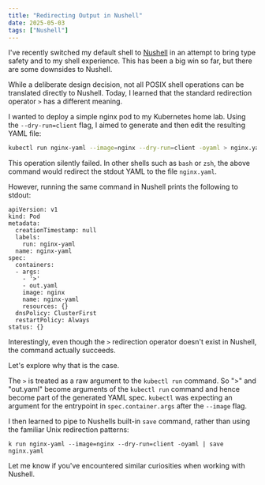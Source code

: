 ```yaml
---
title: "Redirecting Output in Nushell"
date: 2025-05-03
tags: ["Nushell"]
---
```


I've recently switched my default shell to [Nushell](https://www.nushell.sh/) in an attempt to bring type safety and to my shell experience. This has been a big win so far, but there are some downsides to Nushell.

While a deliberate design decision, not all POSIX shell operations can be translated directly to Nushell.
Today, I learned that the standard redirection operator `>` has a different meaning.

I wanted to deploy a simple nginx pod to my Kubernetes home lab.
Using the `--dry-run=client` flag, I aimed to generate and then edit the resulting YAML file:

```sh
kubectl run nginx-yaml --image=nginx --dry-run=client -oyaml > nginx.yaml
```

This operation silently failed. In other shells such as `bash` or `zsh`, the above command would redirect the stdout YAML to the file `nginx.yaml`.

However, running the same command in Nushell prints the following to stdout:

```
apiVersion: v1
kind: Pod
metadata:
  creationTimestamp: null
  labels:
    run: nginx-yaml
  name: nginx-yaml
spec:
  containers:
  - args:
    - '>'
    - out.yaml
    image: nginx
    name: nginx-yaml
    resources: {}
  dnsPolicy: ClusterFirst
  restartPolicy: Always
status: {}
```

Interestingly, even though the `>` redirection operator doesn't exist in Nushell, the command actually succeeds.

Let's explore why that is the case.

The `>` is treated as a raw argument to the `kubectl run` command. So ">" and "out.yaml" become arguments of the `kubectl run` command and hence become part of the generated YAML spec. `kubectl` was expecting an argument for the entrypoint in `spec.container.args` after the `--image` flag.

I then learned to pipe to Nushells built-in `save` command, rather than using the familiar Unix redirection patterns:

```nu
k run nginx-yaml --image=nginx --dry-run=client -oyaml | save nginx.yaml
```

Let me know if you've encountered similar curiosities when working with Nushell.
